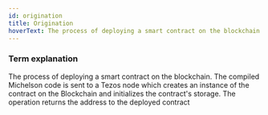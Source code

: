 ```yaml
---
id: origination 
title: Origination
hoverText: The process of deploying a smart contract on the blockchain
---
```


### Term explanation

The process of deploying a smart contract on the blockchain. The compiled Michelson code is sent to a Tezos node which creates an instance
of the contract on the Blockchain and initializes the contract's storage. The operation returns the address to the deployed contract
